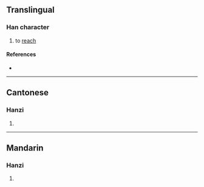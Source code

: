 {{character info/new}}
==Translingual==

===Han character===
{{Han char|rn=64|rad=手|as=13|sn=16|four=57032|canj=QHBK|ids=⿰扌奧}}

# to [[reach]]

====References====
* {{Han ref|kx=0459.110|dkj=12838|dj=0808.080|hdz=31970.120|uh=64D9|ud=25817|bh=E9AE|bd=59822}}

----

==Cantonese==

===Hanzi===
{{yue-hanzi|jyut=[[ngou1]], [[ou1]]|y=ngou1, ou1}}

# {{defn|lang=yue|sort=手13}}

----

==Mandarin==

===Hanzi===
{{cmn-hanzi|pin=[[ào]] ([[ao4]])|wg=ao<sup>4</sup>}}

# {{defn|lang=cmn|sort=手13}}